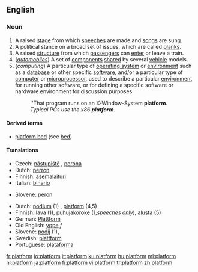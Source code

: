 ==English==
===Noun===
{{en-noun}}

#A raised [[stage]] from which [[speech]]es are made and [[song]]s are sung.
#A political stance on a broad set of issues, which are called [[plank]]s.
#A raised [[structure]] from which [[passenger]]s can [[enter]] or leave a train.
#(''[[automobile]]s'') A set of [[component]]s [[share]]d by several [[vehicle]] models.
#(''computing'') A particular type of [[operating system]] or [[environment]] such as a [[database]] or other specific [[software]], and/or a particular type of [[computer]] or [[microprocessor]], used to describe a particular [[environment]] for running other software, or for defining a specific software or hardware environment for discussion purposes.
#:''That program runs on an X-Window-System '''platform'''.
#:''Typical PCs use the x86 '''platform'''.''

====Derived terms====
*[[platform bed]] (see [[bed]])

====Translations====
{{trans-top|structure for waiting for a train}}
*Czech: [[nástupiště]] {{n}}, [[peróna]] {{f}}
*Dutch: [[perron]]
*Finnish: [[asemalaituri]]
*Italian: [[binario]] {{m}}
{{trans-mid}}
*Slovene: [[peron]] {{m}}
{{trans-bottom}}


*Dutch: [[podium]] (1) , [[platform]] (4,5)
*Finnish: [[lava]] (1), [[puhujakoroke]] (1,''speeches only''), [[alusta]] (5)
*German: [[Plattform]]
*Old English: [[yppe]] ''f''
*Slovene: [[podij]] {{m}} (1),
*Swedish: [[plattform]]
*Portuguese: [[plataforma]]

[[fr:platform]]
[[io:platform]]
[[it:platform]]
[[ku:platform]]
[[hu:platform]]
[[ml:platform]]
[[nl:platform]]
[[ja:platform]]
[[fi:platform]]
[[vi:platform]]
[[tr:platform]]
[[zh:platform]]